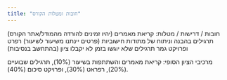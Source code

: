 ```yaml
---
title: "חובות ומטלות הקורס"
---
```



חובות / דרישות / מטלות:
קריאת מאמרים (יהיו זמינים להורדה מהמודל/אתר הקורס)
תרגילים בהבנה וניתוח של מתודות חישוביות (פרטים יינתנו משיעור לשיעור)
רפרט ופרויקט גמר
תרגילים שלא יוגשו בזמן לא יקבלו ציון (בהתחשב בנסיבות)

מרכיבי הציון הסופי: קריאת מאמרים והשתתפות בשיעור (10%), תרגילים שבועיים (20%), רפראט (30%), ופרויקט סיכום (40%).
